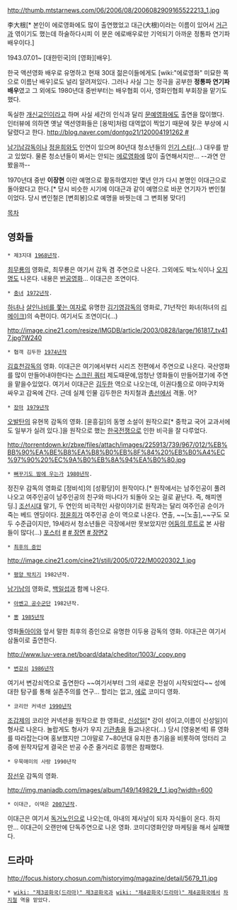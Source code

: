 http://thumb.mtstarnews.com/06/2006/08/2006082909165522213_1.jpg

李大根[* 본인이 에로영화에도 많이 출연했었고 대근(大根)이라는 이름이 있어서 [[거근]]과 엮이기도 했는데 하술하다시피 이 분은 에로배우로만 기억되기 아까운 정통파 연기파 배우이다.]

1943.07.01~ [대한민국]의 [영화][배우].

한국 액션영화 배우로 유명하고 현재 30대 젊은이들에게도 [wiki:"에로영화" 미묘한 쪽으로 이름난 배우]로도 널리 알려져있다. 그러나 사실 그는 정극을 공부한 '''정통파 연기파 배우'''였고 그 외에도 1980년대 중반부터는 배우협회 이사, 영화인협회 부회장을 맡기도했다. 

독실한 [[개신교]]인이라고 하며 사실 세간의 인식과 달리 [[문예영화]]에도 출연을 많이했다. 인터뷰에 의하면 옛날 액션영화들은 [옹박]처럼 대역없이 찍었기 때문에 잦은 부상에 시달렸다고 한다. [[http://blog.naver.com/dontgo21/120004191262 #]]  

[[남기남]]감독이나 [[정윤희]]와도 인연이 있으며 80년대 청소년들의 [[인기 스타]](...) 대우를 받고 있었다. 물론 청소년들이 봐서는 안되는 [[에로영화]]에 많이 출연해서지만... --과연 안봤을까--

1970년대 중반 '''이장현''' 이란 예명으로 활동하였지만 몇년 안가 다시 본명인 이대근으로 돌아왔다고 한다.[* 당시 비슷한 시기에 이대근과 같이 예명으로 바꾼 연기자가 변인철이었다. 당시 변인철은 [변희봉]으로 예명을 바꿧는데 그 변희봉 맞다!] 

[[목차]]

== 영화들 ==
 * 제3지대 [[1968년]]작.
[[최무룡]]의 영화로, 최무룡은 여기서 감독 겸 주연으로 나온다. 그외에도 박노식이나 [[오지명]]도 나온다. 내용은 [[반공]]영화... 이대근은 조연이다.

 * [[충녀]] [[1972년]]작.
[[하녀]]나 [[살인나비를 쫓는 여자]]로 유명한 [[김기영]]감독의 영화로, 71년작인 화녀(하녀의 [[리메이크]])의 속편이다. 여기서도 조연이다(...)

http://image.cine21.com/resize/IMGDB/article/2003/0828/large/161817_tv417.jpg?W240
 * 협객 김두한 [[1974년]]작
[[김효천]]감독의 영화. 이대근은 여기에서부터 시리즈 전편에서 주연으로 나온다. 국산영화를 많이 만들어내야한다는 [[스크린 쿼터]] 제도때문에,엄청난 영화들이 만들어졌기에 주연을 맡을수있었다. 여기서 이대근은 [[김두한]] 역으로 나오는데, 이권다툼으로 야마구치와 싸우고 감옥에 간다. 근데 실제 인물 김두한은 차지철과 [[총선]]에서 격돌. 어?

 * [[장마]] [[1979년]]작
[[오발탄]]의 유현목 감독의 영화. [윤흥길]의 동명 소설이 원작으로[* 중학교 국어 교과서에도 일부가 실려 있다.]을 원작으로 했는 [[한국전쟁]]으로 인한 비극을 잘 다루었다. 

http://torrentdown.kr/zbxe/files/attach/images/225913/739/967/012/%EB%BB%90%EA%BE%B8%EA%B8%B0%EB%8F%84%20%EB%B0%A4%EC%97%90%20%EC%9A%B0%EB%8A%94%EA%B0%80.jpg

 * [[뻐꾸기도 밤에 우는가]] [[1980년]]작.
정진우 감독의 영화로 [정비석]의 [성황당]이 원작이다.[* 원작에서는 남주인공이 풀려 나오고 여주인공이 남주인공의 친구와 떠나다가 되돌아 오는 걸로 끝난다. 즉, 해피엔딩.] [[조선시대]] 말기, 두 연인의 비극적인 사랑이야기로 원작과는 달리 여주인공 순이가 죽는 베드 엔딩이다. [[정윤희]]가 여주인공 순이 역으로 나온다. 연출, ~~[노출],~~구도 모두 수준급이지만, 19세라서 청소년들은 극장에서만 못보았지만 [[어둠의 루트]]로 본 사람들이 많다(...) [[포스터]] [http://cfs10.tistory.com/image/4/tistory/2008/10/26/20/55/49045abd0e35a #] [http://postfiles6.naver.net/20110706_165/i33man_1309918373037JDjdH_JPEG/2011-07-05_01%3B46%3B32.jpg?type=w2 # 장면] [http://postfiles9.naver.net/data18/2006/8/4/264/2_1-namastae.jpg?type=w1 # 장면2]

 * [[최후의 증인]]

http://image.cine21.com/cine21/still/2005/0722/M0020302_1.jpg

 * [[평양 박치기]] 1982년작.
[[남기남]]의 영화로, [[백일섭]]과 함께 나온다. 

 * [[아벤고 공수군단]] 1982년작.

 * [[뽕]] [[1985년]]작
영화[[돌아이]]와 앞서 말한 최후의 증인으로 유명한 이두용 감독의 영화. 이대근은 여기서 삼돌이로 출연한다.

http://www.luv-vera.net/board/data/cheditor/1003/_copy.png
 * [[변강쇠]] [[1986년]]작
여기서 변강쇠역으로 출연한다 ~~여기서부터 그의 새로운 전설이 시작되었다~~ 
성에 대한 탐구를 통해 실존주의를 연구... 할리는 없고, [[에로]] 코미디 영화.

 * 코리안 커넥션 [[1990년]]작
[[조갑제]]의 코리안 커넥션을 원작으로 한 영화로, [[신성일]][* 강이 성이고,이름이 신성일]이 형사로 나온다. 놀랍게도 형사가 우지 [[기관총]]을 들고나온다(...) 당시 [영웅본색] 류 영화를 따라잡는다며 홍보했지만 그야말로 7~80년대 유치한 총기음을 비롯하여 엉터리 고증에 원작자답게 결국은 반공 수준 줄거리로 흥행은 참패했다.

 * 우묵매미의 사랑 1990년작
[[장선우]] 감독의 영화.

http://img.maniadb.com/images/album/149/149829_f_1.jpg?width=600
 * 이대근, 이댁은 [[2007년]]작.
이대근은 여기서 [[독거노인]]으로 나오는데, 아내의 제사날이 되자 자식들이 온다. 하지만... 이대근이 오랜만에 단독주연으로 나온 영화. 코미디영화인양 마케팅을 해서 실패했다.

== 드라마 ==
http://focus.history.chosun.com/historyimg/magazine/detail/5679_11.jpg
 * [[wiki: "제3공화국(드라마)" 제3공화국]]과 [[wiki: "제4공화국(드라마)" 제4공화국]]에서 [[차지철]] 역을 맡았다.
